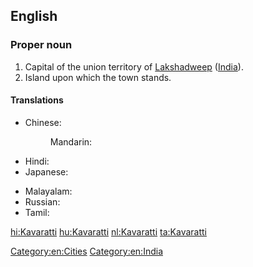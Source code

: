 ==English==
{{wikipedia}}

===Proper noun===
{{en-proper noun}}

# Capital of the union territory of [[Lakshadweep]] ([[India]]).
# Island upon which the town stands.

====Translations====
{{trans-top|capital of Lakshadweep, India}}
* Chinese:
*: Mandarin: {{t|cmn|卡瓦拉蒂|tr=Kǎwǎlādì|sc=Hani}}
* Hindi: {{t|hi|कवरत्ती|tr=kavarattī}}
* Japanese: {{t|ja|カバラティ|tr=Kabarati}}
{{trans-mid}}
* Malayalam: {{t|ml|കവരത്തി|sc=Mlym}}
* Russian: {{t|ru|Кавара́тти|m}}
* Tamil: {{t|ta|கவரத்தி}}
{{trans-bottom}}

[[Category:en:Cities]]
[[Category:en:India]]

[[hi:Kavaratti]]
[[hu:Kavaratti]]
[[nl:Kavaratti]]
[[ta:Kavaratti]]